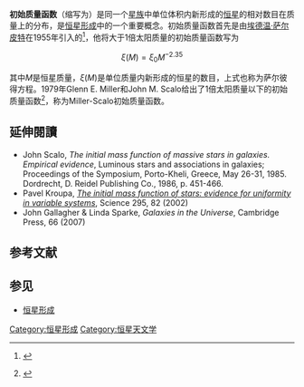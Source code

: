 '''初始质量函数'''（缩写为{{lang|en|'''IMF'''}}）是同一个[[星族|星族]]中单位体积内新形成的[[恒星|恒星]]的相对数目在质量上的分布，是[[恒星形成|恒星形成]]中的一个重要概念。初始质量函数首先是由[[埃德温·萨尔皮特|埃德温·萨尔皮特]]在1955年引入的<ref>{{lang|en|Salpeter, E.E., 1955, ''Astrophysical Journal'', '''121''', 161.}} {{ADS|1955ApJ...121..161S}}</ref>，他将大于1倍太阳质量的初始质量函数写为

:<math>\xi(M)=\xi_{0}M^{-2.35}</math>

其中<math>M</math>是恒星质量，<math>\xi(M)</math>是单位质量内新形成的恒星的数目，上式也称为萨尔彼得方程。1979年Glenn E. Miller和John M. Scalo给出了1倍太阳质量以下的初始质量函数<ref>{{lang|en|Miller, G. E., Scalo, J. M., 1979, ''Astrophysical Journal Supplement Series'', '''41''', 513.}} {{DOI|10.1086/190629}} {{ADS|1979ApJS...41..513M}}</ref>，称为Miller-Scalo初始质量函数。

==延伸閱讀==
*John Scalo, ''The initial mass function of massive stars in galaxies. Empirical evidence'', Luminous stars and associations in galaxies; Proceedings of the Symposium, Porto-Kheli, Greece, May 26-31, 1985. Dordrecht, D. Reidel Publishing Co., 1986, p. 451-466.
*Pavel Kroupa, [http://arxiv.org/abs/astro-ph/0201098 ''The initial mass function of stars: evidence for uniformity in variable systems'']{{Wayback|url=http://arxiv.org/abs/astro-ph/0201098 |date=20130724030142 }}, Science 295, 82 (2002) 
*John Gallagher & Linda Sparke, ''Galaxies in the Universe'', Cambridge Press, 66 (2007)

==参考文献==
<div class="references-small">
<references />
</div>

==参见==
*[[恒星形成|恒星形成]]

[[Category:恒星形成|Category:恒星形成]]
[[Category:恒星天文学|Category:恒星天文学]]
